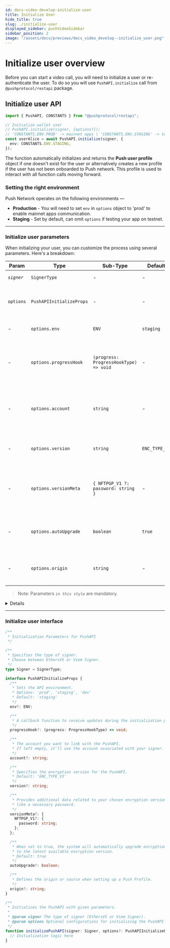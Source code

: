 ```yaml
---
id: docs-video-develop-initialize-user
title: Initialize User
hide_title: true
slug: ./initialize-user
displayed_sidebar: pushVideoSidebar
sidebar_position: 2
image: "/assets/docs/previews/docs_video_develop--initialize_user.png"
---
```


# Initialize user overview

Before you can start a video call, you will need to initialize a user or re-authenticate the user. To do so you will use `PushAPI.initialize` call from `@pushprotocol/restapi` package.

<head>
  <title>Initialize User | Push Video | Push Documentation</title>
</head>


## Initialize user API

<Tabs className="codetabs" groupId="code-examples">
  <TabItem value="js" attributes={{className: "codetab js"}} default>

```typescript
import { PushAPI, CONSTANTS } from "@pushprotocol/restapi";

// Initialize wallet user
// PushAPI.initialize(signer, {options?});
// 'CONSTANTS.ENV.PROD' -> mainnet apps | 'CONSTANTS.ENV.STAGING' -> testnet apps
const userAlice = await PushAPI.initialize(signer, {
  env: CONSTANTS.ENV.STAGING,
});
```

  </TabItem>
</Tabs>

The function automatically initializes and returns the **Push user profile** object if one doesn't exist for the user or alternatively creates a new profile if the user has not been onboarded to Push network. This profile is used to interact with all function calls moving forward.

### Setting the right environment

Push Network operates on the following environments —

- **Production** - You will need to set `env` in `options` object to 'prod' to enable mainnet apps communication.
- **Staging** - Set by default, can omit `options` if testing your app on testnet.

---

### Initialize user parameters

When initializing your user, you can customize the process using several parameters. Here's a breakdown:

| Param      | Type                     | Sub-Type                               | Default       | Remarks                                                                                                                                                                              |
| ---------- | ------------------------ | -------------------------------------- | ------------- | ------------------------------------------------------------------------------------------------------------------------------------------------------------------------------------ |
| _`signer`_ | `SignerType`             | -                                      | -             | EthersV5 or Viem Signer                                                                                                                                                              |
| `options`  | `PushAPIInitializeProps` | -                                      | -             | Optional configuration properties for initializing the PushAPI.                                                                                                                      |
| -          | `options.env`            | `ENV`                                  | `staging`     | API env - 'prod' or 'staging'                                                                                                                                                        |
| -          | `options.progressHook`   | `(progress: ProgressHookType) => void` | -             | A callback function to receive progress updates during initialization.                                                                                                               |
| -          | `options.account`        | `string`                               | -             | The [account](/docs/chat/build/initialize-user#use-lens-profile--any-nfts--chain-agnostic-wallet-address) to associate with the PushAPI. If not provided, it is derived from signer. |
| -          | `options.version`        | `string`                               | `ENC_TYPE_V3` | The [encryption version](/docs/chat/concepts/encryption-version-in-push-chat) to use for the PushAPI                                                                                 |
| -          | `options.versionMeta`    | `{ NFTPGP_V1 ?: password: string }`    | -             | Metadata related to the encryption version, including a password if needed.                                                                                                          |
| -          | `options.autoUpgrade`    | `boolean`                              | `true`        | If `true`, upgrades encryption keys to latest encryption version                                                                                                                     |
| -          | `options.origin`         | `string`                               | -             | Specify origin or source while creating a Push Profile                                                                                                                               |

> Note: Parameters _`in this style`_ are mandatory.

<Details summary="Expected response">200 OK</Details>

---

### Initialize user interface

```typescript
/**
 * Initialization Parameters for PushAPI
 */

/**
 * Specifies the type of signer.
 * Choose between EthersV5 or Viem Signer.
 */
type Signer = SignerType;

interface PushAPIInitializeProps {
  /**
   * Sets the API environment.
   * Options: 'prod', 'staging', 'dev'
   * Default: 'staging'
   */
  env?: ENV;

  /**
   * A callback function to receive updates during the initialization process.
   */
  progressHook?: (progress: ProgressHookType) => void;

  /**
   * The account you want to link with the PushAPI.
   * If left empty, it'll use the account associated with your signer.
   */
  account?: string;

  /**
   * Specifies the encryption version for the PushAPI.
   * Default: 'ENC_TYPE_V3'
   */
  version?: string;

  /**
   * Provides additional data related to your chosen encryption version,
   * like a necessary password.
   */
  versionMeta?: {
    NFTPGP_V1?: {
      password: string;
    };
  };

  /**
   * When set to true, the system will automatically upgrade encryption keys
   * to the latest available encryption version.
   * Default: true
   */
  autoUpgrade?: boolean;

  /**
   * Defines the origin or source when setting up a Push Profile.
   */
  origin?: string;
}

/**
 * Initializes the PushAPI with given parameters.
 *
 * @param signer The type of signer (EthersV5 or Viem Signer).
 * @param options Optional configurations for initializing the PushAPI.
 */
function initializePushAPI(signer: Signer, options?: PushAPIInitializeProps) {
  // Initialization logic here
}
```
